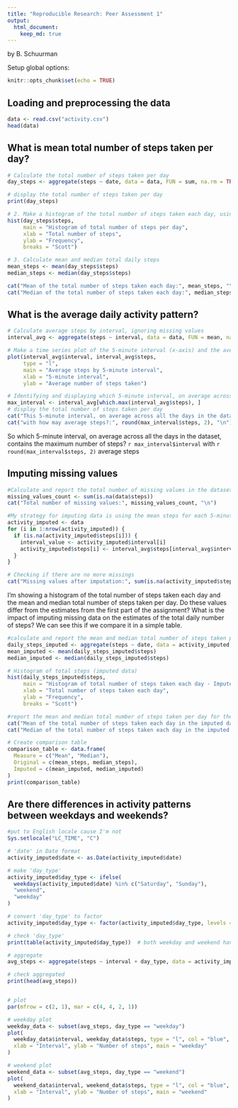 ```yaml
---
title: "Reproducible Research: Peer Assessment 1"
output: 
  html_document:
    keep_md: true
---
```

by B. Schuurman

Setup global options:

```r
knitr::opts_chunk$set(echo = TRUE)
``` 


## Loading and preprocessing the data

```r
data <- read.csv("activity.csv")
head(data)
```

## What is mean total number of steps taken per day?

```r
# Calculate the total number of steps taken per day
day_steps <- aggregate(steps ~ date, data = data, FUN = sum, na.rm = TRUE)

# display the total number of steps taken per day
print(day_steps)

# 2. Make a histogram of the total number of steps taken each day, using Scott's rule
hist(day_steps$steps, 
     main = "Histogram of total number of steps per day", 
     xlab = "Total number of steps", 
     ylab = "Frequency",
     breaks = "Scott")

# 3. Calculate mean and median total daily steps
mean_steps <- mean(day_steps$steps)
median_steps <- median(day_steps$steps)

cat("Mean of the total number of steps taken each day:", mean_steps, "\n")
cat("Median of the total number of steps taken each day:", median_steps, "\n")
```


## What is the average daily activity pattern?

```r
# Calculate average steps by interval, ignoring missing values
interval_avg <- aggregate(steps ~ interval, data = data, FUN = mean, na.rm = TRUE)

# Make a time series plot of the 5-minute interval (x-axis) and the average number of steps taken, averaged across all days (y-axis)
plot(interval_avg$interval, interval_avg$steps, 
     type = "l", 
     main = "Average steps by 5-minute interval",
     xlab = "5-minute interval", 
     ylab = "Average number of steps taken")

# Identifying and displaying which 5-minute interval, on average across all the days in the dataset, contains the maximum number of steps
max_interval <- interval_avg[which.max(interval_avg$steps), ]
# display the total number of steps taken per day
cat("This 5-minute interval, on average across all the days in the dataset, contains the maximum number of steps:", max_interval$interval, "\n")
cat("with how may average steps?:", round(max_interval$steps, 2), "\n")
```

So which 5-minute interval, on average across all the days in the dataset, contains the maximum number of steps? `r max_interval$interval`
with `r round(max_interval$steps, 2)` average steps

## Imputing missing values

```r
#Calculate and report the total number of missing values in the dataset
missing_values_count <- sum(is.na(data$steps))
cat("Total number of missing values:", missing_values_count, "\n")

#My strategy for imputing data is using the mean steps for each 5-minute interval, which we calculated before. Now we create a new dataset with the imputed values
activity_imputed <- data
for (i in 1:nrow(activity_imputed)) {
  if (is.na(activity_imputed$steps[i])) {
    interval_value <- activity_imputed$interval[i]
    activity_imputed$steps[i] <- interval_avg$steps[interval_avg$interval == interval_value]
  }
}

# Checking if there are no more missings
cat("Missing values after imputation:", sum(is.na(activity_imputed$steps)), "\n")
```

I'm showing a histogram of the total number of steps taken each day and the mean and median total number of steps taken per day. Do these values differ from the estimates from the first part of the assignment? What is the impact of imputing missing data on the estimates of the total daily number of steps? We can see this if we compare it in a simple table.

```r
#calculate and report the mean and median total number of steps taken per day for the imputed dataset
daily_steps_imputed <- aggregate(steps ~ date, data = activity_imputed, FUN = sum)
mean_imputed <- mean(daily_steps_imputed$steps)
median_imputed <- median(daily_steps_imputed$steps)

# Histogram of total steps (imputed data)
hist(daily_steps_imputed$steps, 
     main = "Histogram of total number of steps taken each day - Imputed data", 
     xlab = "Total number of steps taken each day", 
     ylab = "Frequency", 
     breaks = "Scott")

#report the mean and median total number of steps taken per day for the imputed dataset
cat("Mean of the total number of steps taken each day in the imputed dataset:", mean_imputed, "\n")
cat("Median of the total number of steps taken each day in the imputed dataset:", median_imputed, "\n")

# Create comparison table
comparison_table <- data.frame(
  Measure = c("Mean", "Median"),
  Original = c(mean_steps, median_steps),
  Imputed = c(mean_imputed, median_imputed)
)
print(comparison_table)

```


## Are there differences in activity patterns between weekdays and weekends?

```r
#put to English locale cause I'm not
Sys.setlocale("LC_TIME", "C")

# 'date' in Date format
activity_imputed$date <- as.Date(activity_imputed$date)

# make 'day_type'
activity_imputed$day_type <- ifelse(
  weekdays(activity_imputed$date) %in% c("Saturday", "Sunday"), 
  "weekend", 
  "weekday"
)

# convert 'day_type' to factor
activity_imputed$day_type <- factor(activity_imputed$day_type, levels = c("weekday", "weekend"))

# check 'day_type'
print(table(activity_imputed$day_type))  # both weekday and weekend have data

# aggregate
avg_steps <- aggregate(steps ~ interval + day_type, data = activity_imputed, FUN = mean)

# check aggregated
print(head(avg_steps))


# plot
par(mfrow = c(2, 1), mar = c(4, 4, 2, 1))

# weekday plot
weekday_data <- subset(avg_steps, day_type == "weekday")
plot(
  weekday_data$interval, weekday_data$steps, type = "l", col = "blue",
  xlab = "Interval", ylab = "Number of steps", main = "weekday"
)

# weekend plot
weekend_data <- subset(avg_steps, day_type == "weekend")
plot(
  weekend_data$interval, weekend_data$steps, type = "l", col = "blue",
  xlab = "Interval", ylab = "Number of steps", main = "weekend"
)


```

